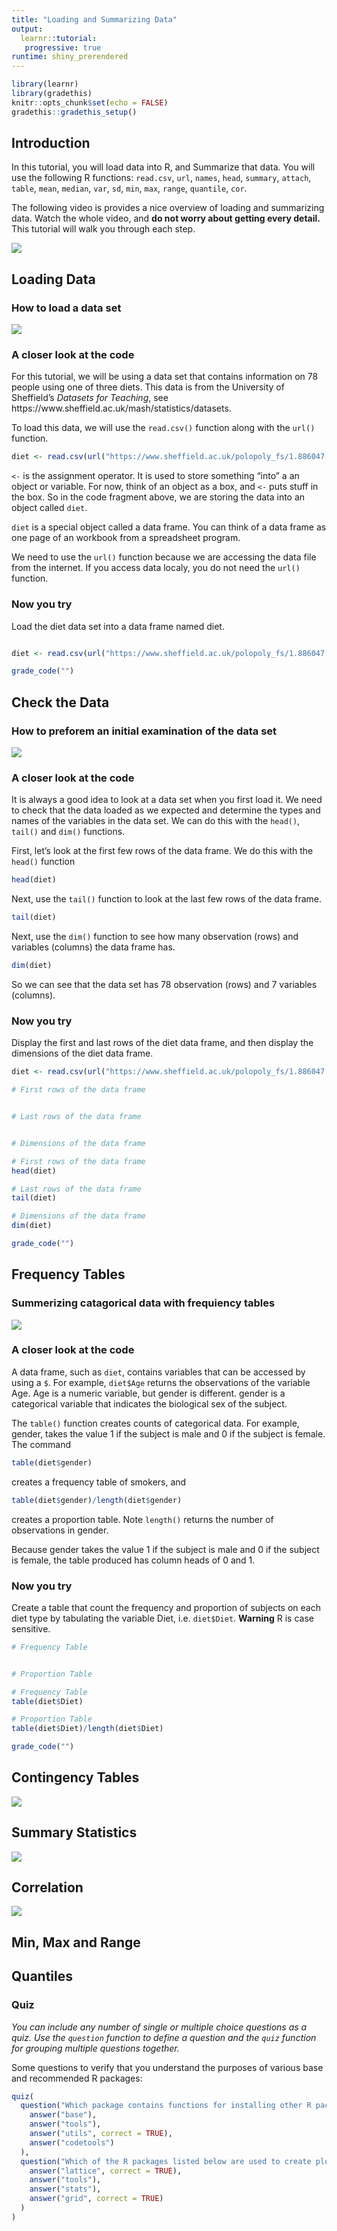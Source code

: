 ```yaml
---
title: "Loading and Summarizing Data"
output: 
  learnr::tutorial:
   progressive: true
runtime: shiny_prerendered
---
```


```r
library(learnr)
library(gradethis)
knitr::opts_chunk$set(echo = FALSE)
gradethis::gradethis_setup()
```

## Introduction

In this tutorial, you will load data into R, and Summarize that data. You will use the following R functions: `read.csv`, `url`, `names`, `head`, `summary`, `attach`, `table`, `mean`, `median`, `var`, `sd`, `min`, `max`, `range`, `quantile`, `cor`. 

The following video is provides a nice overview of loading and summarizing data. Watch the whole video, and **do not worry about getting every detail.** This tutorial will walk you through each step.

![](https://youtu.be/ACWuV16tdhY)

## Loading Data

### How to load a data set

![](https://youtu.be/ACWuV16tdhY)

### A closer look at the code

For this tutorial, we will be using a data set that contains information on 78 people using one of three diets. This data is from the University of Sheffield's *Datasets for Teaching*, see https://www.sheffield.ac.uk/mash/statistics/datasets.

To load this data, we will use the `read.csv()` function along with the `url()` function.

```r
diet <- read.csv(url("https://www.sheffield.ac.uk/polopoly_fs/1.886047!/file/Diet_R.csv"))

```

`<-` is the assignment operator. It is used to store something “into” a an object or variable. For now, think of an object as a box, and `<-` puts stuff in the box. So in the code fragment above, we are storing the data into an object called `diet`.

`diet` is a special object called a data frame. You can think of a data frame as one page of an workbook from a spreadsheet program.

We need to use the `url()` function because we are accessing the data file from the internet. If you access data localy, you do not need the `url()` function.

### Now you try

Load the diet data set into a data frame named diet.

```r

```

```r
diet <- read.csv(url("https://www.sheffield.ac.uk/polopoly_fs/1.886047!/file/Diet_R.csv"))
```

```r
grade_code("")
```

## Check the Data

### How to preforem an initial examination of the data set

![](https://youtu.be/U4-RnTW5dfw)

### A closer look at the code

It is always a good idea to look at a data set when you first load it. We need to check that the data loaded as we expected and determine the types and names of the variables in the data set. We can do this with the `head()`, `tail()` and `dim()` functions.

First, let's look at the first few rows of the data frame. We do this with the `head()` function

```r
head(diet)
```

Next, use the `tail()` function to look at the last few rows of the data frame.

```r
tail(diet)
```

Next, use the `dim()` function to see how many observation (rows) and variables (columns) the data frame has.

```r
dim(diet)
```

So we can see that the data set has 78 observation (rows) and 7 variables (columns).

### Now you try

Display the first and last rows of the diet data frame, and then display the dimensions of the diet data frame.

```r
diet <- read.csv(url("https://www.sheffield.ac.uk/polopoly_fs/1.886047!/file/Diet_R.csv"))

```

```r
# First rows of the data frame


# Last rows of the data frame


# Dimensions of the data frame


```

```r
# First rows of the data frame
head(diet)

# Last rows of the data frame
tail(diet)

# Dimensions of the data frame
dim(diet)
```

```r
grade_code("")
```

## Frequency Tables

### Summerizing catagorical data with frequiency tables

![](https://www.youtube.com/watch?v=ACWuV16tdhY&t=52s)

### A closer look at the code

A data frame, such as `diet`, contains variables that can be accessed by using a `$`. For example, `diet$Age` returns the observations of the variable Age. Age is a numeric variable, but gender is different. gender is a categorical variable that indicates the biological sex of the subject. 

The `table()` function creates counts of categorical data. For example, gender, takes the value 1 if the subject is male and 0 if the subject is female. The command

```r
table(diet$gender)
```

creates a frequency table of smokers, and

```r
table(diet$gender)/length(diet$gender)
```

creates a proportion table. Note `length()` returns the number of observations in gender. 

Because gender takes the value 1 if the subject is male and 0 if the subject is female, the table produced has column heads of 0 and 1. 

### Now you try

Create a table that count the frequency and proportion of subjects on each diet type by tabulating the variable Diet, i.e. `diet$Diet`. **Warning** R is case sensitive.

```r
# Frequency Table


# Proportion Table


```

```r
# Frequency Table
table(diet$Diet)

# Proportion Table
table(diet$Diet)/length(diet$Diet)

```

```r
grade_code("")
```


## Contingency Tables

![](https://www.youtube.com/watch?v=ACWuV16tdhY&t=111s)

## Summary Statistics



![](https://www.youtube.com/watch?v=ACWuV16tdhY&t=129s)

## Correlation

![](https://www.youtube.com/watch?v=ACWuV16tdhY&t=293s)

## Min, Max and Range

## Quantiles






### Quiz

*You can include any number of single or multiple choice questions as a quiz. Use the `question` function to define a question and the `quiz` function for grouping multiple questions together.*

Some questions to verify that you understand the purposes of various base and recommended R packages:

```r
quiz(
  question("Which package contains functions for installing other R packages?",
    answer("base"),
    answer("tools"),
    answer("utils", correct = TRUE),
    answer("codetools")
  ),
  question("Which of the R packages listed below are used to create plots?",
    answer("lattice", correct = TRUE),
    answer("tools"),
    answer("stats"),
    answer("grid", correct = TRUE)
  )
)
```

